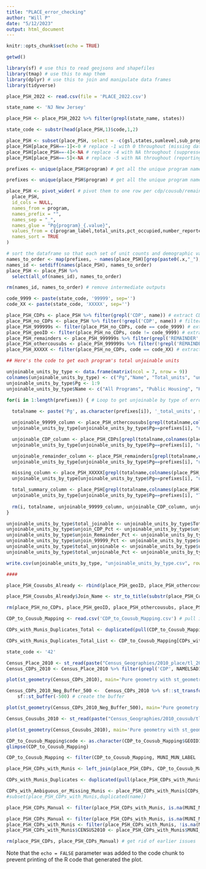 ```yaml
---
title: "PLACE_error_checking"
author: "Will P"
date: "5/12/2023"
output: html_document
---
```


```r
knitr::opts_chunk$set(echo = TRUE)

getwd()

library(sf) # use this to read geojsons and shapefiles
library(tmap) # use this to map them
library(dplyr) # use this to join and manipulate data frames
library(tidyverse)

place_PSH_2022 <- read.csv(file = 'PLACE_2022.csv')

state_name <- 'NJ New Jersey'

place_PSH <- place_PSH_2022 %>% filter(grepl(state_name, states))

state_code <- substr(head(place_PSH,1)$code,1,2)

place_PSH <- subset(place_PSH, select = -c(gsl,states,sumlevel,sub_program,entities, fedhse, cbsa, latitude, longitude, state, pha_total_units, ha_size))
place_PSH[place_PSH==-1]<-0 # replace -1 with 0 throughout (missing data)
place_PSH[place_PSH==-4]<-NA # replace -4 with NA throughout (suppressed demographic data)
place_PSH[place_PSH==-5]<-NA # replace -5 with NA throughout (reporting under 50% demographic data)

prefixes <- unique(place_PSH$program) # get all the unique program names used in the dataset

prefixes <- unique(place_PSH$program) # get all the unique program names used in the dataset

place_PSH <- pivot_wider( # pivot them to one row per cdp/cousub/remainder
  place_PSH,
  id_cols = NULL,
  names_from = program,
  names_prefix = "",
  names_sep = "_",
  names_glue = "Pg{program}_{.value}",
  values_from = c(program_label,total_units,pct_occupied,number_reported,pct_reported,months_since_report,months_since_report,pct_movein,people_per_unit,people_total,rent_per_month,spending_per_month,hh_income,person_income,pct_lt5k,pct_5k_lt10k,pct_10k_lt15k,pct_15k_lt20k,pct_ge20k,pct_wage_major,pct_welfare_major,pct_other_major,pct_median,pct_lt50_median,pct_lt30_median,pct_2adults,pct_1adult,pct_female_head,pct_female_head_child,pct_disabled_lt62,pct_disabled_ge62,pct_disabled_all,pct_lt24_head,pct_age25_50,pct_age51_61,pct_age62plus,pct_age85plus,pct_minority,pct_black_nonhsp,pct_native_american_nonhsp,pct_asian_pacific_nonhsp,pct_white_nothsp,pct_black_hsp,pct_wht_hsp,pct_oth_hsp,pct_hispanic,pct_multi,months_waiting,months_from_movein,pct_utility_allow,ave_util_allow,pct_bed1,pct_bed2,pct_bed3,pct_overhoused,tpoverty,tminority,tpct_ownsfd),
  names_sort = TRUE
)

# sort the dataframe so that each set of unit counts and demographic variables are together by program
names_to_order <- map(prefixes, ~ names(place_PSH)[grep(paste0(.x,"_"), names(place_PSH))]) %>% unlist
names_id <- setdiff(names(place_PSH), names_to_order)
place_PSH <- place_PSH %>%
  select(all_of(names_id), names_to_order)

rm(names_id, names_to_order) # remove intermediate outputs

code_9999 <- paste(state_code, '99999', sep='')
code_XX <- paste(state_code, 'XXXXX', sep='')

place_PSH_CDPs <- place_PSH %>% filter(grepl('CDP', name)) # extract CDPs
place_PSH_no_CDPs <- place_PSH %>% filter(!grepl('CDP', name)) # filter them out of the main dataset
place_PSH_999999s <- filter(place_PSH_no_CDPs, code == code_9999) # extract cousubs without geoids, including remainders
place_PSH_geoID <- filter(place_PSH_no_CDPs, code != code_9999) # extract cousubs with geoids
place_PSH_remainders <- place_PSH_999999s %>% filter(grepl('REMAINDER', name)) # extract remainders of cousubs
place_PSH_othercousubs <- place_PSH_999999s %>% filter(!grepl('REMAINDER', name)) # extract other cousubs without geoids
place_PSH_XXXXX <- filter(place_PSH_no_CDPs, code == code_XX) # extract Missing values

## Here's the code to get each program's total unjoinable units

unjoinable_units_by_type <- data.frame(matrix(ncol = 7, nrow = 9))
colnames(unjoinable_units_by_type) <- c("Pg","Name", "Total_units", "unjoin_Missing","unjoin_CDP", "unjoin_Remainder","unjoin_99999")
unjoinable_units_by_type$Pg <- 1:9
unjoinable_units_by_type$Name <- c("All Programs", "Public Housing", "Housing Choice Vouchers", "Moderate Rehabilitation", "Project Based Section 8", "RentSup/RAP", "S236/BMIR", "202/PRAC", "811/PRAC")
    
for(i in 1:length(prefixes)) { # Loop to get unjoinable by type of error and program number

  totalname <- paste('Pg', as.character(prefixes[i]), '_total_units', sep = "")

  unjoinable_99999_column <- place_PSH_othercousubs[grepl(totalname,colnames(place_PSH_othercousubs))]
  unjoinable_units_by_type[unjoinable_units_by_type$Pg==prefixes[i], "unjoin_99999"] <- sum(unjoinable_99999_column,na.rm=TRUE)

  unjoinable_CDP_column <- place_PSH_CDPs[grepl(totalname,colnames(place_PSH_CDPs))]
  unjoinable_units_by_type[unjoinable_units_by_type$Pg==prefixes[i], "unjoin_CDP"] <- sum(unjoinable_CDP_column,na.rm=TRUE)

  unjoinable_remainder_column <- place_PSH_remainders[grepl(totalname,colnames(place_PSH_remainders))]
  unjoinable_units_by_type[unjoinable_units_by_type$Pg==prefixes[i], "unjoin_Remainder"] <- sum(unjoinable_remainder_column,na.rm=TRUE)

  missing_column <- place_PSH_XXXXX[grepl(totalname,colnames(place_PSH_XXXXX))]
  unjoinable_units_by_type[unjoinable_units_by_type$Pg==prefixes[i], "unjoin_Missing"] <- sum(missing_column,na.rm=TRUE)

  total_summary_column <- place_PSH[grepl(totalname,colnames(place_PSH))]
  unjoinable_units_by_type[unjoinable_units_by_type$Pg==prefixes[i], "Total_units"] <- sum(total_summary_column,na.rm=TRUE)
  
  rm(i, totalname, unjoinable_99999_column, unjoinable_CDP_column, unjoinable_remainder_column, missing_column, total_summary_column) 
}

unjoinable_units_by_type$total_joinable <- unjoinable_units_by_type$Total_units - unjoinable_units_by_type$unjoin_Missing
unjoinable_units_by_type$unjoin_CDP_Pct <- unjoinable_units_by_type$unjoin_CDP/unjoinable_units_by_type$total_joinable *100
unjoinable_units_by_type$unjoin_Remainder_Pct <- unjoinable_units_by_type$unjoin_Remainder/unjoinable_units_by_type$total_joinable *100
unjoinable_units_by_type$unjoin_99999_Pct <- unjoinable_units_by_type$unjoin_99999/unjoinable_units_by_type$total_joinable *100
unjoinable_units_by_type$total_unjoinable <- unjoinable_units_by_type$unjoin_CDP + unjoinable_units_by_type$unjoin_Remainder + unjoinable_units_by_type$unjoin_99999
unjoinable_units_by_type$total_unjoinable_Pct <- unjoinable_units_by_type$total_unjoinable/unjoinable_units_by_type$total_joinable *100

write.csv(unjoinable_units_by_type, "unjoinable_units_by_type.csv", row.names=FALSE)

####

place_PSH_Cousubs_Already <- rbind(place_PSH_geoID, place_PSH_othercousubs) # get things that are already aggregated to cousub put together here

place_PSH_Cousubs_Already$Join_Name <- str_to_title(substr(place_PSH_Cousubs_Already$name,4,nchar(place_PSH_Cousubs_Already$name))) # create new join field

rm(place_PSH_no_CDPs, place_PSH_geoID, place_PSH_othercousubs, place_PSH_999999s) # remove intermediate steps

CDP_to_Cousub_Mapping <- read.csv('CDP_to_Cousub_Mapping.csv') # pull in full CDP to cousub crosswalk

CDPs_with_Munis_Duplicates_Total <- duplicated(pull(CDP_to_Cousub_Mapping,NAMELSAD10)) | duplicated(pull(CDP_to_Cousub_Mapping,NAMELSAD10), fromLast=TRUE)

CDPs_with_Munis_Duplicates_Total_List <- CDP_to_Cousub_Mapping[CDPs_with_Munis_Duplicates_Total, c('NAMELSAD10','code',"MUNI_MUN_LABEL")]

state_code <- '42'

Census_Place_2010 <- st_read(paste("Census_Geographies/2010_place/tl_2010_", state_code,"_place10/tl_2010_", state_code, "_place10.shp", sep = "")) # bring in Census Place level geometries
Census_CDPs_2010 <- Census_Place_2010 %>% filter(grepl('CDP', NAMELSAD10)) # extract CDPs # filter to only CDPs

plot(st_geometry(Census_CDPs_2010), main='Pure geometry with st_geometry function')

Census_CDPs_2010_Neg_Buffer_500 <-  Census_CDPs_2010 %>% sf::st_transform(3424) %>% # reproject the data to 2831
    sf::st_buffer(-500) # create the buffer

plot(st_geometry(Census_CDPs_2010_Neg_Buffer_500), main='Pure geometry with st_geometry function')

Census_Cousubs_2010 <- st_read(paste("Census_Geographies/2010_cousub/tl_2010_", state_code,"_cousub10/tl_2010_", state_code, "_cousub10.shp", sep = "")) # bring in Census Place level geometries

plot(st_geometry(Census_Cousubs_2010), main='Pure geometry with st_geometry function')

CDP_to_Cousub_Mapping$code <- as.character(CDP_to_Cousub_Mapping$GEOID10)
glimpse(CDP_to_Cousub_Mapping)

CDP_to_Cousub_Mapping <- filter(CDP_to_Cousub_Mapping, MUNI_MUN_LABEL != 'Byram Township') # remove one of the ambiguous CDPs since all housing units are in Sparta Township

place_PSH_CDPs_with_Munis <- left_join(place_PSH_CDPs, CDP_to_Cousub_Mapping, by = "code") # put them together

CDPs_with_Munis_Duplicates <- duplicated(pull(place_PSH_CDPs_with_Munis,name)) | duplicated(pull(place_PSH_CDPs_with_Munis,name), fromLast=TRUE)

CDPs_with_Ambiguous_or_Missing_Munis <- place_PSH_CDPs_with_Munis[CDPs_with_Munis_Duplicates, c('name','code',"MUNI_MUN_LABEL")]
#subset(place_PSH_CDPs_with_Munis,duplicated(name))

place_PSH_CDPs_Manual <- filter(place_PSH_CDPs_with_Munis, is.na(MUNI_MUN_LABEL))

place_PSH_CDPs_Manual <- filter(place_PSH_CDPs_with_Munis, is.na(MUNI_MUN_LABEL))
place_PSH_CDPs_with_Munis <- filter(place_PSH_CDPs_with_Munis, !is.na(MUNI_MUN_LABEL))
place_PSH_CDPs_with_Munis$CENSUS2010 <- place_PSH_CDPs_with_Munis$MUNI_CENSUS2010 # need a common join field later

rm(place_PSH_CDPs, place_PSH_CDPs_Manual) # get rid of earlier issues


```

Note that the `echo = FALSE` parameter was added to the code chunk to prevent printing of the R code that generated the plot.
